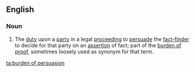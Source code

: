 ==English==

===Noun===
{{en-noun|?|head=[[burden]] [[of]] [[persuasion]]}}

# {{context|legal}} The [[duty]] upon a [[party]] in a legal [[proceeding]] to [[persuade]] the [[fact-finder]] to decide for that party on an [[assertion]] of fact; part of the [[burden of proof]], sometimes loosely used as synonym for that term.

[[ta:burden of persuasion]]